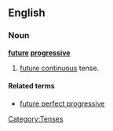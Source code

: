 ==English==

===Noun===
'''[[future]] [[progressive]]'''

# [[future continuous]] tense.

====Related terms====
*[[future perfect progressive]]

[[Category:Tenses]]
